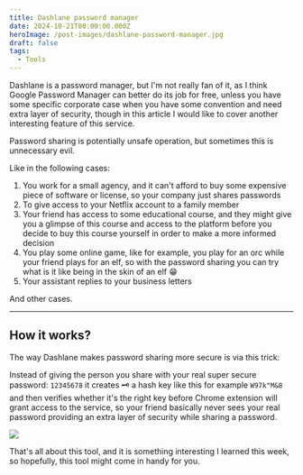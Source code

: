 ```yaml
---
title: Dashlane password manager
date: 2024-10-21T00:00:00.000Z
heroImage: /post-images/dashlane-password-manager.jpg
draft: false
tags:
  - Tools
---
```


Dashlane is a password manager, but I'm not really fan of it, as I think Google Password Manager can better do its job for free, unless you have some specific corporate case when you have some convention and need extra layer of security, though in this article I would like to cover another interesting feature of this service.

Password sharing is potentially unsafe operation, but sometimes this is unnecessary evil.

Like in the following cases:

1. You work for a small agency, and it can't afford to buy some expensive piece of software or license, so your company just shares passwords
2. To give access to your Netflix account to a family member
3. Your friend has access to some educational course, and they might give you a glimpse of this course and access to the platform before you decide to buy this course yourself in order to make a more informed decision
4. You play some online game, like for example, you play for an orc while your friend plays for an elf, so with the password sharing you can try what is it like being in the skin of an elf 😁
5. Your assistant replies to your business letters

And other cases.

***

## How it works?

The way Dashlane makes password sharing more secure is via this trick:

Instead of giving the person you share with your real super secure password: `12345678` it creates 🗝️ a hash key like this for example `W97k"M&8` and then verifies whether it's the right key before Chrome extension will grant access to the service, so your friend basically never sees your real password providing an extra layer of security while sharing a password.

![](</post-images/Dashlane ILLUSTRATION.png>)

That's all about this tool, and it is something interesting I learned this week, so hopefully, this tool might come in handy for you.

